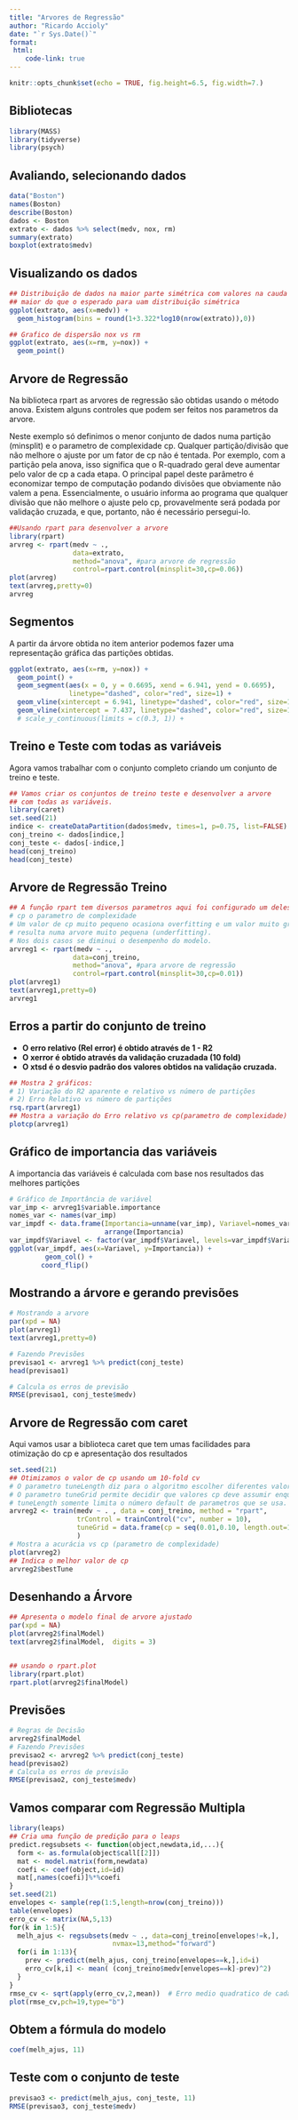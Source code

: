 ```yaml
---
title: "Arvores de Regressão"
author: "Ricardo Accioly"
date: "`r Sys.Date()`"
format:
 html:
    code-link: true
---
```


```r
knitr::opts_chunk$set(echo = TRUE, fig.height=6.5, fig.width=7.)
```

## Bibliotecas

```r
library(MASS)
library(tidyverse)
library(psych)
```

## Avaliando, selecionando dados

```r
data("Boston")
names(Boston)
describe(Boston)
dados <- Boston 
extrato <- dados %>% select(medv, nox, rm)  
summary(extrato)
boxplot(extrato$medv)
```

## Visualizando os dados

```r
## Distribuição de dados na maior parte simétrica com valores na cauda direta 
## maior do que o esperado para uam distribuição simétrica
ggplot(extrato, aes(x=medv)) +
  geom_histogram(bins = round(1+3.322*log10(nrow(extrato)),0))

## Grafico de dispersão nox vs rm 
ggplot(extrato, aes(x=rm, y=nox)) + 
  geom_point()
```

## Arvore de Regressão

Na biblioteca rpart as arvores de regressão são obtidas usando o método anova. Existem alguns controles que podem ser feitos nos parametros da arvore.

Neste exemplo só definimos o menor conjunto de dados numa partição (minsplit) e o parametro de complexidade cp. Qualquer partição/divisão que não melhore o ajuste por um fator de cp não é tentada. Por exemplo, com a partição pela anova, isso significa que o R-quadrado geral deve aumentar pelo valor de cp a cada etapa. O principal papel deste parâmetro é economizar tempo de computação podando divisões que obviamente não valem a pena. Essencialmente, o usuário informa ao programa que qualquer divisão que não melhore o ajuste pelo cp, provavelmente será podada por validação cruzada, e que, portanto, não é necessário persegui-lo.

```r
##Usando rpart para desenvolver a arvore  
library(rpart)
arvreg <- rpart(medv ~ ., 
                data=extrato,
                method="anova", #para arvore de regressão
                control=rpart.control(minsplit=30,cp=0.06))
plot(arvreg)
text(arvreg,pretty=0)
arvreg
```

## Segmentos

A partir da árvore obtida no item anterior podemos fazer uma representação gráfica das partições obtidas.

```r
ggplot(extrato, aes(x=rm, y=nox)) + 
  geom_point() +
  geom_segment(aes(x = 0, y = 0.6695, xend = 6.941, yend = 0.6695), 
               linetype="dashed", color="red", size=1) +
  geom_vline(xintercept = 6.941, linetype="dashed", color="red", size=1) +
  geom_vline(xintercept = 7.437, linetype="dashed", color="red", size=1) 
  # scale_y_continuous(limits = c(0.3, 1)) +
```

## Treino e Teste com todas as variáveis

Agora vamos trabalhar com o conjunto completo criando um conjunto de treino e teste.

```r
## Vamos criar os conjuntos de treino teste e desenvolver a arvore 
## com todas as variáveis.
library(caret)
set.seed(21)
indice <- createDataPartition(dados$medv, times=1, p=0.75, list=FALSE)
conj_treino <- dados[indice,]
conj_teste <- dados[-indice,]
head(conj_treino)
head(conj_teste)
```

## Arvore de Regressão Treino

```r

## A função rpart tem diversos parametros aqui foi configurado um deles
# cp o parametro de complexidade
# Um valor de cp muito pequeno ocasiona overfitting e um valor muito grande 
# resulta numa arvore muito pequena (underfitting).
# Nos dois casos se diminui o desempenho do modelo.
arvreg1 <- rpart(medv ~ ., 
                data=conj_treino,
                method="anova", #para arvore de regressão
                control=rpart.control(minsplit=30,cp=0.01))
plot(arvreg1)
text(arvreg1,pretty=0)
arvreg1
```

## Erros a partir do conjunto de treino

-   **O erro relativo (Rel error) é obtido através de 1 - R2**
-   **O xerror é obtido através da validação cruzadada (10 fold)**
-   **O xtsd é o desvio padrão dos valores obtidos na validação cruzada.**

```r
## Mostra 2 gráficos:
# 1) Variação do R2 aparente e relativo vs número de partições
# 2) Erro Relativo vs número de partições
rsq.rpart(arvreg1)
## Mostra a variação do Erro relativo vs cp(parametro de complexidade)
plotcp(arvreg1)

```

## Gráfico de importancia das variáveis

A importancia das variáveis é calculada com base nos resultados das melhores partições

```r
# Gráfico de Importância de variável
var_imp <- arvreg1$variable.importance
nomes_var <- names(var_imp)
var_impdf <- data.frame(Importancia=unname(var_imp), Variavel=nomes_var) %>%
                        arrange(Importancia)
var_impdf$Variavel <- factor(var_impdf$Variavel, levels=var_impdf$Variavel)
ggplot(var_impdf, aes(x=Variavel, y=Importancia)) + 
         geom_col() + 
        coord_flip()
```

## Mostrando a árvore e gerando previsões

```r
# Mostrando a arvore
par(xpd = NA)
plot(arvreg1)
text(arvreg1,pretty=0)

# Fazendo Previsões
previsao1 <- arvreg1 %>% predict(conj_teste)
head(previsao1)

# Calcula os erros de previsão
RMSE(previsao1, conj_teste$medv)
```

## Arvore de Regressão com caret

Aqui vamos usar a biblioteca caret que tem umas facilidades para otimização do cp e apresentação dos resultados

```r
set.seed(21)
## Otimizamos o valor de cp usando um 10-fold cv
# O parametro tuneLength diz para o algoritmo escolher diferentes valores para cp
# O parametro tuneGrid permite decidir que valores cp deve assumir enquanto que o
# tuneLength somente limita o número default de parametros que se usa.
arvreg2 <- train(medv ~ . , data = conj_treino, method = "rpart",
                 trControl = trainControl("cv", number = 10),
                 tuneGrid = data.frame(cp = seq(0.01,0.10, length.out=100)) 
                 )
# Mostra a acurácia vs cp (parametro de complexidade)
plot(arvreg2)
## Indica o melhor valor de cp
arvreg2$bestTune
```

## Desenhando a Árvore

```r
## Apresenta o modelo final de arvore ajustado
par(xpd = NA)
plot(arvreg2$finalModel)
text(arvreg2$finalModel,  digits = 3)


## usando o rpart.plot
library(rpart.plot)
rpart.plot(arvreg2$finalModel)
```

## Previsões

```r
# Regras de Decisão
arvreg2$finalModel
# Fazendo Previsões
previsao2 <- arvreg2 %>% predict(conj_teste)
head(previsao2)
# Calcula os erros de previsão
RMSE(previsao2, conj_teste$medv)
```

## Vamos comparar com Regressão Multipla

```r
library(leaps)
## Cria uma função de predição para o leaps
predict.regsubsets <- function(object,newdata,id,...){
  form <- as.formula(object$call[[2]])
  mat <- model.matrix(form,newdata)
  coefi <- coef(object,id=id)
  mat[,names(coefi)]%*%coefi
}
set.seed(21)
envelopes <- sample(rep(1:5,length=nrow(conj_treino)))
table(envelopes)
erro_cv <- matrix(NA,5,13)
for(k in 1:5){
  melh_ajus <- regsubsets(medv ~ ., data=conj_treino[envelopes!=k,], 
                          nvmax=13,method="forward")
  for(i in 1:13){
    prev <- predict(melh_ajus, conj_treino[envelopes==k,],id=i)
    erro_cv[k,i] <- mean( (conj_treino$medv[envelopes==k]-prev)^2)
  }
}
rmse_cv <- sqrt(apply(erro_cv,2,mean))  # Erro medio quadratico de cada modelo
plot(rmse_cv,pch=19,type="b")          
```

## Obtem a fórmula do modelo

```r
coef(melh_ajus, 11)
```

## Teste com o conjunto de teste

```r
previsao3 <- predict(melh_ajus, conj_teste, 11) 
RMSE(previsao3, conj_teste$medv)
```
